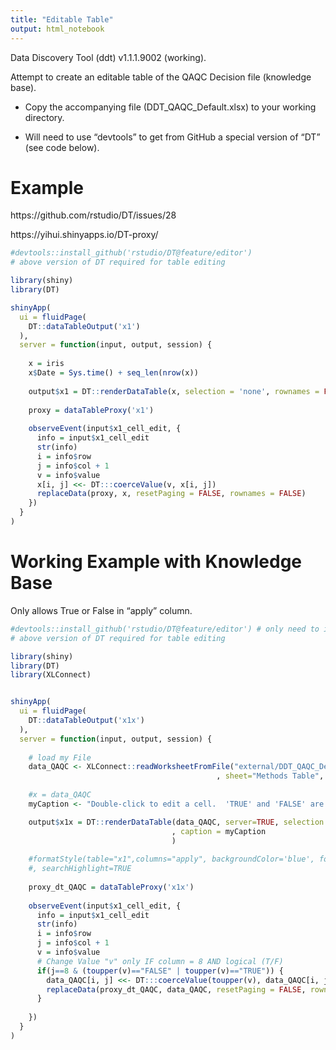 ```yaml
---
title: "Editable Table"
output: html_notebook
---
```


Data Discovery Tool (ddt) v1.1.1.9002 (working).

Attempt to create an editable table of the QAQC Decision file (knowledge base).

* Copy the accompanying file (DDT_QAQC_Default.xlsx) to your working directory.

* Will need to use "devtools" to get from GitHub a special version of "DT" (see code below).


# Example

https://github.com/rstudio/DT/issues/28


https://yihui.shinyapps.io/DT-proxy/

```r
#devtools::install_github('rstudio/DT@feature/editor')
# above version of DT required for table editing

library(shiny)
library(DT)

shinyApp(
  ui = fluidPage(
    DT::dataTableOutput('x1')
  ),
  server = function(input, output, session) {
    
    x = iris
    x$Date = Sys.time() + seq_len(nrow(x))
    
    output$x1 = DT::renderDataTable(x, selection = 'none', rownames = FALSE)
    
    proxy = dataTableProxy('x1')
    
    observeEvent(input$x1_cell_edit, {
      info = input$x1_cell_edit
      str(info)
      i = info$row
      j = info$col + 1
      v = info$value
      x[i, j] <<- DT:::coerceValue(v, x[i, j])
      replaceData(proxy, x, resetPaging = FALSE, rownames = FALSE)
    })
  }
)
```

# Working Example with Knowledge Base

Only allows True or False in "apply" column.

```r
#devtools::install_github('rstudio/DT@feature/editor') # only need to install once
# above version of DT required for table editing

library(shiny)
library(DT)
library(XLConnect)


shinyApp(
  ui = fluidPage(
    DT::dataTableOutput('x1x')
  ),
  server = function(input, output, session) {
    
    # load my File
    data_QAQC <- XLConnect::readWorksheetFromFile("external/DDT_QAQC_Default.xlsx"
                                              , sheet="Methods Table", startRow=6, header=TRUE)
    
    #x = data_QAQC
    myCaption <- "Double-click to edit a cell.  'TRUE' and 'FALSE' are the only values allowed.  And only for column 'apply'."

    output$x1x = DT::renderDataTable(data_QAQC, server=TRUE, selection = 'none', rownames = FALSE
                                    , caption = myCaption
                                    )
    
    #formatStyle(table="x1",columns="apply", backgroundColor='blue', fontWeight = 'bold') 
    #, searchHighlight=TRUE
    
    proxy_dt_QAQC = dataTableProxy('x1x')
    
    observeEvent(input$x1_cell_edit, {
      info = input$x1_cell_edit
      str(info)
      i = info$row
      j = info$col + 1
      v = info$value
      # Change Value "v" only IF column = 8 AND logical (T/F)
      if(j==8 & (toupper(v)=="FALSE" | toupper(v)=="TRUE")) {
        data_QAQC[i, j] <<- DT:::coerceValue(toupper(v), data_QAQC[i, j])
        replaceData(proxy_dt_QAQC, data_QAQC, resetPaging = FALSE, rownames = FALSE)
      }
      
    })
  }
)
```




